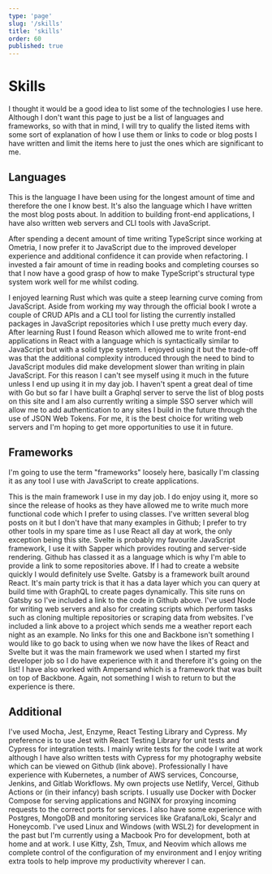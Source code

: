 ```yaml
---
type: 'page'
slug: '/skills'
title: 'skills'
order: 60
published: true
---
```


# Skills

I thought it would be a good idea to list some of the technologies I use here. Although I don't want this page to just be a list of languages and frameworks, so with that in mind, I will try to qualify the listed items with some sort of explanation of how I use them or links to code or blog posts I have written and limit the items here to just the ones which are significant to me.

## Languages

<TitledSection collapsible Icon={SiJavascript} title="JavaScript" github="https://github.com/mthorning?tab=repositories&q=&type=&language=javascript" blogs="/blog?tag=javascript" >
This is the language I have been using for the longest amount of time and therefore the one I know best. It's also the language which I have written the most blog posts about. In addition to building front-end applications, I have also written web servers and CLI tools with JavaScript.
</TitledSection>

<TitledSection collapsible Icon={SiTypescript} title="Typescript" github="https://github.com/mthorning?tab=repositories&q=&type=&language=typescript">After spending a decent amount of time writing TypeScript since working at Ometria, I now prefer it to JavaScript due to the improved developer experience and additional confidence it can provide when refactoring. I invested a fair amount of time in reading books and completing courses so that I now have a good grasp of how to make TypeScript's structural type system work well for me whilst coding.</TitledSection>

<TitledSection collapsible Icon={SiRust} title="Rust" github="https://github.com/mthorning?tab=repositories&q=&type=&language=rust" blogs="/blog?tag=rust" >
I enjoyed learning Rust which was quite a steep learning curve coming from JavaScript. Aside from working my way through the official book I wrote a couple of CRUD APIs and a CLI tool for listing the currently installed packages in JavaScript repositories which I use pretty much every day.
</TitledSection>

<TitledSection collapsible Icon={SiReason} title="Reason" github="https://github.com/mthorning?tab=repositories&q=&type=&language=reason" blogs="/blog?tag=reason" >
After learning Rust I found Reason which allowed me to write front-end applications in React with a language which is syntactically similar to JavaScript but with a solid type system. I enjoyed using it but the trade-off was that the additional complexity introduced through the need to bind to JavaScript modules did make development slower than writing in plain JavaScript. For this reason I can't see myself using it much in the future unless I end up using it in my day job.
</TitledSection>

<TitledSection collapsible Icon={SiGo} title="Go" github="https://github.com/mthorning?tab=repositories&q=&type=public&language=go">
I haven't spent a great deal of time with Go but so far I have built a Graphql server to serve the list of blog posts on this site and I am also currently writing a simple SSO server which will allow me to add authentication to any sites I build in the future through the use of JSON Web Tokens. For me, it is the best choice for writing web servers and I'm hoping to get more opportunities to use it in future.
</TitledSection>

## Frameworks
I'm going to use the term "frameworks" loosely here, basically I'm classing it as any tool I use with JavaScript to create applications.

<TitledSection collapsible Icon={SiReact} title="React" blogs="/blog?tag=react">
This is the main framework I use in my day job. I do enjoy using it, more so since the release of hooks as they have allowed me to write much more functional code which I prefer to using classes. I've written several blog posts on it but I don't have that many examples in Github; I prefer to try other tools in my spare time as I use React all day at work, the only exception being this site.
</TitledSection>
<TitledSection collapsible Icon={SiSvelte} title="Svelte" github="https://github.com/mthorning?tab=repositories&q=&type=&language=svelte">
Svelte is probably my favourite JavaScript framework, I use it with Sapper which provides routing and server-side rendering. Github has classed it as a language which is why I'm able to provide a link to some repositories above. If I had to create a website quickly I would definitely use Svelte.
</TitledSection>
<TitledSection collapsible Icon={SiGatsby} title="Gatsby" github="https://github.com/mthorning/matt-thorning.dev">
Gatsby is a framework built around React. It's main party trick is that it has a data layer which you can query at build time with GraphQL to create pages dynamically. This site runs on Gatsby so I've included a link to the code in Github above. 
</TitledSection>
<TitledSection collapsible Icon={SiNodedotjs} title="Node" blogs="/blog?tag=backend&tag=javascript" github="https://github.com/mthorning/weather-report">
I've used Node for writing web servers and also for creating scripts which perform tasks such as cloning multiple repositories or scraping data from websites. I've included a link above to a project which sends me a weather report each night as an example.
</TitledSection>
<TitledSection collapsible Icon={DiBackbone} title="Backbone">
No links for this one and Backbone isn't something I would like to go back to using when we now have the likes of React and Svelte but it was the main framework we used when I started my first developer job so I do have experience with it and therefore it's going on the list! I have also worked with Ampersand which is a framework that was built on top of Backbone. Again, not something I wish to return to but the experience is there.
</TitledSection>

## Additional
<TitledSection collapsible title ="Test Frameworks" github="https://github.com/mthorning/mattthorningphotography" blogs="/blog?tag=backend&tag=testing">
I've used Mocha, Jest, Enzyme, React Testing Library and Cypress. My preference is to use Jest with React Testing Library for unit tests and Cypress for integration tests. I mainly write tests for the code I write at work although I have also written tests with Cypress for my photography website which can be viewed on Github (link above).
</TitledSection>

<TitledSection collapsible title="Production Environment" blogs="/blog?tag=linux&tag=tooling">
Professionally I have experience with Kubernetes, a number of AWS services, Concourse, Jenkins, and Gitlab Workflows. My own projects use Netlify, Vercel, Github Actions or (in their infancy) bash scripts. I usually use Docker with Docker Compose for serving applications and NGINX for proxying incoming requests to the correct ports for services. I also have some experience with Postgres, MongoDB and monitoring services like Grafana/Loki, Scalyr and Honeycomb.
</TitledSection>

<TitledSection collapsible title="Development Environment" blogs="/blog?tag=linux&tag=tooling">
I've used Linux and Windows (with WSL2) for development in the past but I'm currently using a Macbook Pro for development, both at home and at work. I use Kitty, Zsh, Tmux, and Neovim which allows me complete control of the configuration of my environment and I enjoy writing extra tools to help improve my productivity wherever I can.
</TitledSection>
